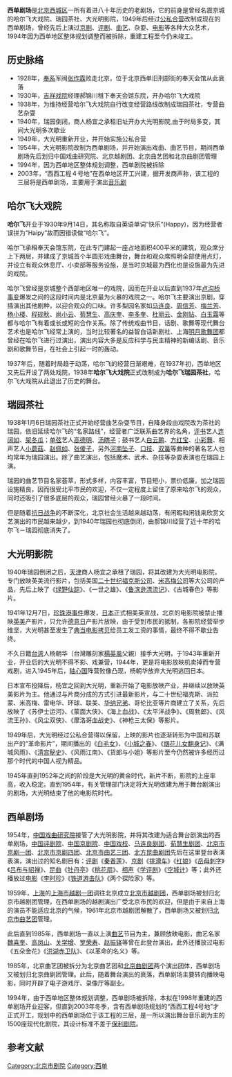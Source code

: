 {{Unreferenced |time=2009-12-02T02:58:42+00:00 }}
'''西单剧场'''是[[北京|北京]][[西城区|西城区]]一所有着进八十年历史的老剧场，它的前身是曾经名震京城的哈尔飞大戏院、瑞园茶社、大光明影院，1949年后经过[[公私合营|公私合营]]改制成现在的西单剧场，曾经先后上演过[[京剧|京剧]]、[[评剧|评剧]]、[[曲艺|曲艺]]、杂耍、[[电影|电影]]等各种大众艺术，1994年因为西单地区整体规划调整而被拆除，重建工程至今仍未竣工。

==历史脉络==
*1928年，[[奉系|奉系]]军阀[[张作霖|张作霖]]败走北京，位于北京西单旧刑部街的奉天会馆从此衰落
*1930年，[[吉祥戏院|吉祥戏院]]经理郝锦川租下奉天会馆东院，开办哈尔飞大戏院
*1938年，为维持经营哈尔飞大戏院自行改变经营路线改制成瑞园茶社，专营曲艺杂耍
*1940年，瑞园倒闭，商人杨宜之承租旧址开办大光明影院,由于时局多变，其间大光明多次歇业
*1949年，大光明重新开业，并开始实施公私合营
*1954年，大光明影院改制为西单剧场，并开始演出戏曲、曲艺节目，期间西单剧场先后划归中国戏曲研究院、北京越剧团、北京曲艺团和北京曲剧团管理
*1994年，因为西单地区整体规划调整，西单剧院被拆除
*2003年，“西西工程４号地”在西单地区开工兴建，据开发商声称，该工程的三层将是西单剧场，主要用于演出[[音乐剧|音乐剧]]

==哈尔飞大戏院==
'''哈尔飞'''开业于1930年9月14日，其名称取自英语单词“快乐”(Happy)，因为经营者误拼为“Haipy”故而因错读做“哈尔飞”。

哈尔飞承租奉天会馆东院，在此专门建起一座占地面积400平米的建筑，观众席分上下两层，并建成了京城首个半圆形戏曲舞台，舞台和观众席照明全部使用点灯，并设立有观众休息厅、小卖部等服务设施，是当时京城最为西化也是设施最为先进的戏院。

哈尔飞曾经是京城整个西部地区唯一的戏院，因而在开业以后直到1937年[[卢沟桥事变|卢沟桥事变]]爆发之间的这段时间内是北京最为火暴的戏院之一。哈尔飞主要演出京剧，穿插演出其他剧种，以迎合观众的口味。许多梨园名家如[[马连良|马连良]]、[[周信芳|周信芳]]、[[梅兰芳|梅兰芳]]、[[杨小楼|杨小楼]]、[[程砚秋|程砚秋]]、[[尚小云|尚小云]]、[[荀慧生|荀慧生]]、[[高庆奎|高庆奎]]、[[李多奎|李多奎]]、[[杜丽云|杜丽云]]、[[金刚钻|金刚钻]]、[[白玉霜|白玉霜]]等都与哈尔飞有着或长或短的合作关系。除了传统戏曲节目，话剧、歌舞等现代舞台艺术也是哈尔飞经常上演的，当时比较著名的益智白话新剧社、上海[[明月歌舞团|明月歌舞团]]都曾经在哈尔飞进行过演出，演出内容大多是反应科学与民主精神的新编话剧、音乐剧和歌舞节目，在社会上引起一时的轰动。

1937年后，随着时局趋于动荡，哈尔飞的经营日渐艰难，在1937年初，西单地区又先后开设了两处戏院，1938年'''哈尔飞大戏院'''正式改制成为'''哈尔飞瑞园茶社'''，哈尔飞大戏院从此退出了历史的舞台。

==瑞园茶社==
1938年1月6日瑞园茶社正式开始经营曲艺杂耍节目，自降身段由戏院改为茶社的瑞园，依旧延续哈尔飞的“名家路线”，经营者广泛联系曲艺界的名角，[[评书|评书]]艺人[[连阔如|连阔如]]、[[架冬瓜|架冬瓜]]；[[单弦|单弦]]艺人[[高德明|高德明]]、[[汤瞎子|汤瞎子]]；鼓书艺人[[白云鹏|白云鹏]]、[[方红宝|方红宝]]、[[小彩舞|小彩舞]]、相声艺人[[小蘑菇|小蘑菇]]、[[赵佩如|赵佩如]]、[[张傻子|张傻子]]，另外[[河南坠子|河南坠子]]、[[口技|口技]]、[[双簧|双簧]]等曲种的著名艺人也均常年为瑞园演出。除了曲艺演出，包括魔术、武术、杂技等杂耍表演也在瑞园上演。

瑞园的曲艺节目名家荟萃，形式多样，内容丰富，节目短小，票价低廉，加之瑞园设施精良，因而很受北平市民的欢迎，不仅一定程度上留住了原来哈尔飞的观众，同时还吸引了很多底层的观众，瑞园曾经火暴了一段时间。

但是随着[[抗日战争|抗日战争]]的不断深化，北京社会生活越来越动荡，有闲暇和闲钱来欣赏文艺演出的市民越来越少，到1940年瑞园也彻底倒闭，由郝锦川经营了近十年的哈尔飞－瑞园彻底消失了。

==大光明影院==
1940年瑞园倒闭之后，[[天津|天津]]商人杨宜之承租了瑞园，将其改建为大光明电影院，专门放映英美流行影片，包括美国[[二十世纪福克斯公司|二十世纪福克斯公司]]、[[米高梅公司|米高梅公司]]等大公司的产品，先后上映了《[[绿野仙踪|绿野仙踪]]》、《一世之雄》、《[[鲁滨逊漂流记|鲁滨逊漂流记]]》、《古城春色》等影片。

1941年12月7日，[[珍珠港事件|珍珠港事件]]爆发，[[日本|日本]]正式相美英宣战，北京的电影院被禁止播映[[英|英]][[美|美]]产影片，只允许[[德国|德]][[意大利|意]][[日本|日]]产影片放映，由于受到市民的抵制，各影院经营举步维坚，大光明甚至发生了[[典当|典当]][[电影拷贝|电影拷贝]]给员工发工资的事情，最终不得不歇业告终。

不久日籍[[台湾|台湾]]人杨朝华（台灣雕刻家[[楊英風|楊英風]]父親）接手大光明，于1943年重新开业，开业后的大光明不得不影、戏兼营，1944年，更是将电影放映机卖掉而专营戏剧，进入1945年后，[[轴心国|轴心国]]阵营败像凸现，杨朝华放弃大光明逃回日本。

日本宣布投降后，杨宜之回到大光明，重新开始了电影放映产业，并继续以放映英美影片为主。他通过与片商分成的方式引进最新影片，与二十世纪福克斯、派拉蒙、米高梅、雷电华、环球、联美、[[华纳兄弟|华纳兄弟]]、哥伦比亚等片商建立了关系，先后放映了《苏伊士运河》、《蒙面大侠》、《海上血战》、《太平洋战争》、《周勃郎》、《风流王孙》、《风尘双侠》、《摩洛哥血战史》、《神枪三太保》等影片。

1949年后，大光明经过公私合营得以保留，上映的影片也逐渐转形为中国和苏联出产的“革命影片”，期间播出的《[[白毛女|白毛女]]》、《[[小城之春|小城之春]]》、《[[烟花儿女翻身记|烟花儿女翻身记]]》、《满城风雨》、《[[清宫秘史|清宫秘史]]》、《风雨江南》、《货郎与小姐》等影片至今仍然被许多经历过那个时代的中国人视为精品。

1945年直到1952年之间的阶段是大光明的黄金时代，新片不断，影院的上座率高，收入稳定。直到1954年，有关管理部门决定将大光明改建为用于舞台剧演出的剧场，大光明结束了他的电影院时代。

==西单剧场==
1954年，[[中国戏曲研究院|中国戏曲研究院]]接管了大光明影院，并将其改建为适合舞台剧演出的西单剧场，[[中国评剧院|中国评剧院]]、[[中国京剧院|中国京剧院]]、[[中国戏校|中国戏校]]、[[马连良剧团|马连良剧团]]、[[荀慧生剧团|荀慧生剧团]]、[[北京市京剧一团|北京市京剧一团]]、[[北京市京剧四团|北京市京剧四团]]、[[北京市曲艺三团|北京市曲艺三团]]、[[北方昆曲剧团|北方昆曲剧团]]先后在这里登台表演表演，演出过的知名剧目有：[[评剧|评剧]]《[[秦香莲|秦香莲]]》、[[京剧|京剧]]《[[挑滑车|挑滑车]]》《[[红娘|红娘]]》《[[岳母刺字|岳母刺字]]》《[[吕布与貂禅|吕布与貂禅]]》、[[昆曲|昆曲]]《[[牡丹亭|牡丹亭]]》《[[桃花扇|桃花扇]]》、[[相声|相声]]《[[学评剧|学评剧]]》《[[空城计|空城计]]》等；此外还播放过[[电影|电影]]《[[李时珍|李时珍]]》《[[铁道游击队|铁道游击队]]》《两个探险家》等。

1959年，[[上海|上海]]的[[上海市越剧一团|上海市越剧一团]]调往北京成立[[北京市越剧团|北京市越剧团]]，西单剧场被划归北京市越剧团管理，在西单剧场的越剧演出广受北京市民的欢迎，但是由于来自上海的演员不能适应北京的气候，1961年北京市越剧团解散了，西单剧场又被划归[[北京市曲艺团|北京市曲艺团]]管理。

此后直到1985年，西单剧场一直以上演[[曲艺|曲艺]]节目为主，兼顾放映电影，曲艺名家[[魏喜奎|魏喜奎]]、[[高凤山|高凤山]]、[[关学增|关学增]]、[[罗荣寿|罗荣寿]]、[[赵振铎|赵振铎]]等曾在此登台演出，此外还播放过电影《五朵金花》《[[洪湖赤卫队|洪湖赤卫队]]》、《以革命的名义》等。

1985年，北京曲艺团被拆分为北京曲艺团和[[北京曲剧团|北京曲剧团]]两个演出团体，西单剧场又被划归北京曲剧团管理。此后，随着舞台演出的衰落，西单剧场主要转向播映电影，同时开辟了电子游戏厅、录像厅等副业。

1994年，由于西单地区整体规划调整，西单剧场被拆除，本拟在1998年重建的西单剧场开业迎客，但直到2003年冬季，含有西单剧场规划的“西西工程4号地”才正式开工，规划中的西单剧场位于该工程的三层，是一所以演出舞台音乐剧为主的1500座现代化剧院，其设计标准不差于[[保利剧院|保利剧院]]。

==参考文献==
<references />

{{老北京城}}
[[Category:北京市剧院|Category:北京市剧院]]
[[Category:西单|Category:西单]]